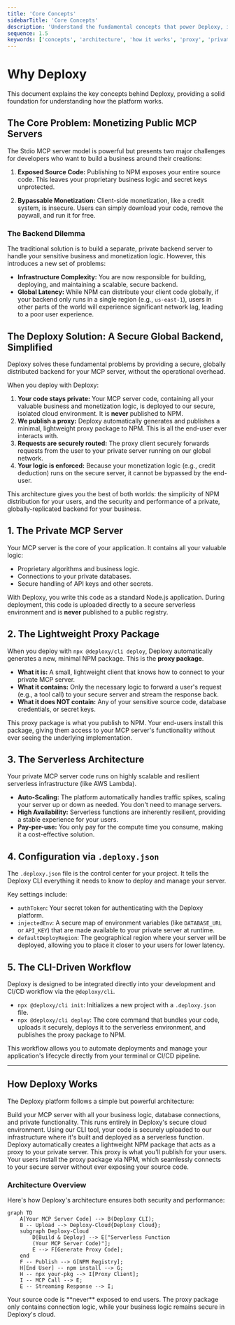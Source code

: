 ```yaml
---
title: 'Core Concepts'
sidebarTitle: 'Core Concepts'
description: 'Understand the fundamental concepts that power Deploxy, including the private server and proxy package architecture.'
sequence: 1.5
keywords: ['concepts', 'architecture', 'how it works', 'proxy', 'private server', 'security', 'monetization']
---
```


# Why Deploxy

This document explains the key concepts behind Deploxy, providing a solid foundation for understanding how the platform works.

## The Core Problem: Monetizing Public MCP Servers

The Stdio MCP server model is powerful but presents two major challenges for developers who want to build a business around their creations:

1.  **Exposed Source Code:** Publishing to NPM exposes your entire source code. This leaves your proprietary business logic and secret keys unprotected.

2.  **Bypassable Monetization:** Client-side monetization, like a credit system, is insecure. Users can simply download your code, remove the paywall, and run it for free.

### The Backend Dilemma

The traditional solution is to build a separate, private backend server to handle your sensitive business and monetization logic. However, this introduces a new set of problems:

-   **Infrastructure Complexity:** You are now responsible for building, deploying, and maintaining a scalable, secure backend.
-   **Global Latency:** While NPM can distribute your client code globally, if your backend only runs in a single region (e.g., `us-east-1`), users in other parts of the world will experience significant network lag, leading to a poor user experience.

## The Deploxy Solution: A Secure Global Backend, Simplified

Deploxy solves these fundamental problems by providing a secure, globally distributed backend for your MCP server, without the operational overhead.

When you deploy with Deploxy:
1.  **Your code stays private:** Your MCP server code, containing all your valuable business and monetization logic, is deployed to our secure, isolated cloud environment. It is **never** published to NPM.
2.  **We publish a proxy:** Deploxy automatically generates and publishes a minimal, lightweight proxy package to NPM. This is all the end-user ever interacts with.
3.  **Requests are securely routed:** The proxy client securely forwards requests from the user to your private server running on our global network.
4.  **Your logic is enforced:** Because your monetization logic (e.g., credit deduction) runs on the secure server, it cannot be bypassed by the end-user.

This architecture gives you the best of both worlds: the simplicity of NPM distribution for your users, and the security and performance of a private, globally-replicated backend for your business.

## 1. The Private MCP Server

Your MCP server is the core of your application. It contains all your valuable logic:
-   Proprietary algorithms and business logic.
-   Connections to your private databases.
-   Secure handling of API keys and other secrets.

With Deploxy, you write this code as a standard Node.js application. During deployment, this code is uploaded directly to a secure serverless environment and is **never** published to a public registry.

## 2. The Lightweight Proxy Package

When you deploy with `npx @deploxy/cli deploy`, Deploxy automatically generates a new, minimal NPM package. This is the **proxy package**.

-   **What it is:** A small, lightweight client that knows how to connect to your private MCP server.
-   **What it contains:** Only the necessary logic to forward a user's request (e.g., a tool call) to your secure server and stream the response back.
-   **What it does NOT contain:** Any of your sensitive source code, database credentials, or secret keys.

This proxy package is what you publish to NPM. Your end-users install this package, giving them access to your MCP server's functionality without ever seeing the underlying implementation.

## 3. The Serverless Architecture

Your private MCP server code runs on highly scalable and resilient serverless infrastructure (like AWS Lambda).

-   **Auto-Scaling:** The platform automatically handles traffic spikes, scaling your server up or down as needed. You don't need to manage servers.
-   **High Availability:** Serverless functions are inherently resilient, providing a stable experience for your users.
-   **Pay-per-use:** You only pay for the compute time you consume, making it a cost-effective solution.

## 4. Configuration via `.deploxy.json`

The `.deploxy.json` file is the control center for your project. It tells the Deploxy CLI everything it needs to know to deploy and manage your server.

Key settings include:
-   `authToken`: Your secret token for authenticating with the Deploxy platform.
-   `injectedEnv`: A secure map of environment variables (like `DATABASE_URL` or `API_KEY`) that are made available to your private server at runtime.
-   `defaultDeployRegion`: The geographical region where your server will be deployed, allowing you to place it closer to your users for lower latency.

## 5. The CLI-Driven Workflow

Deploxy is designed to be integrated directly into your development and CI/CD workflow via the `@deploxy/cli`.

-   `npx @deploxy/cli init`: Initializes a new project with a `.deploxy.json` file.
-   `npx @deploxy/cli deploy`: The core command that bundles your code, uploads it securely, deploys it to the serverless environment, and publishes the proxy package to NPM.

This workflow allows you to automate deployments and manage your application's lifecycle directly from your terminal or CI/CD pipeline.

---

## How Deploxy Works

The Deploxy platform follows a simple but powerful architecture:

<Steps>
  <Step title="You Write Your MCP Server">
    Build your MCP server with all your business logic, database connections, and private functionality. This runs entirely in Deploxy's secure cloud environment.
  </Step>
  <Step title="Deploy with the Deploxy CLI">
    Using our CLI tool, your code is securely uploaded to our infrastructure where it's built and deployed as a serverless function.
  </Step>
  <Step title="We Generate a Proxy Package">
    Deploxy automatically creates a lightweight NPM package that acts as a proxy to your private server. This proxy is what you'll publish for your users.
  </Step>
  <Step title="Users Install the Proxy">
    Your users install the proxy package via NPM, which seamlessly connects to your secure server without ever exposing your source code.
  </Step>
</Steps>

### Architecture Overview

Here's how Deploxy's architecture ensures both security and performance:

```mermaid
graph TD
    A[Your MCP Server Code] --> B(Deploxy CLI);
    B -- Upload --> Deploxy-Cloud{Deploxy Cloud};
    subgraph Deploxy-Cloud
        D[Build & Deploy] --> E["Serverless Function 
        (Your MCP Server Code)"];
        E --> F[Generate Proxy Code];
    end
    F -- Publish --> G[NPM Registry];
    H[End User] -- npm install --> G;
    H -- npx your-pkg --> I[Proxy Client];
    I -- MCP Call --> E;
    E -- Streaming Response --> I;
```

<Warning>
  Your source code is **never** exposed to end users. The proxy package only contains connection logic, while your business logic remains secure in Deploxy's cloud.
</Warning>

